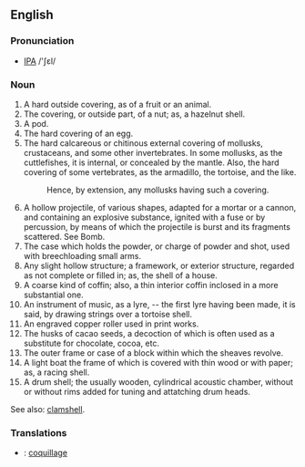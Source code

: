 ==English==
===Pronunciation===
* [[IPA]] /'ʃεl/
===Noun===
#A hard outside covering, as of a fruit or an animal.
#The covering, or outside part, of a nut; as, a hazelnut shell.
#A pod.
#The hard covering of an egg.
#The hard calcareous or chitinous external covering of mollusks, crustaceans, and some other invertebrates. In some mollusks, as the cuttlefishes, it is internal, or concealed by the mantle. Also, the hard covering of some vertebrates, as the armadillo, the tortoise, and the like.
#:Hence, by extension, any mollusks having such a covering.
#A hollow projectile, of various shapes, adapted for a mortar or a cannon, and containing an explosive substance, ignited with a fuse or by percussion, by means of which the projectile is burst and its fragments scattered. See Bomb.
#The case which holds the powder, or charge of powder and shot, used with breechloading small arms.
#Any slight hollow structure; a framework, or exterior structure, regarded as not complete or filled in; as, the shell of a house.
#A coarse kind of coffin; also, a thin interior coffin inclosed in a more substantial one.
#An instrument of music, as a lyre, -- the first lyre having been made, it is said, by drawing strings over a tortoise shell.
#An engraved copper roller used in print works.
#The husks of cacao seeds, a decoction of which is often used as a substitute for chocolate, cocoa, etc.
#The outer frame or case of a block within which the sheaves revolve.
#A light boat the frame of which is covered with thin wood or with paper; as, a racing shell.
#A drum shell; the usually wooden, cylindrical acoustic chamber, without or without rims added for tuning and attatching drum heads.

See also: [[clamshell]].

=== Translations ===
*{{fr}}: [[coquillage]]